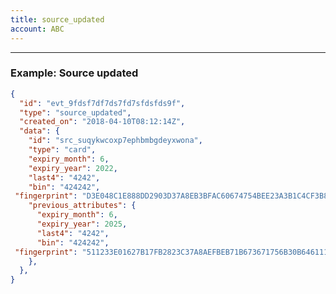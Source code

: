 ```yaml
---
title: source_updated
account: ABC
---
```


---

### Example: Source updated

```json
{
  "id": "evt_9fdsf7df7ds7fd7sfdsfds9f",
  "type": "source_updated",
  "created_on": "2018-04-10T08:12:14Z",
  "data": {  
    "id": "src_suqykwcoxp7ephbmbgdeyxwona",
    "type": "card",
    "expiry_month": 6,
    "expiry_year": 2022,
    "last4": "4242",
    "bin": "424242",
 "fingerprint": "D3E048C1E888DD2903D37A8EB3BFAC60674754BEE23A3B1C4CF3B8D6D7FFD146",
    "previous_attributes": {  
      "expiry_month": 6,
      "expiry_year": 2025,
      "last4": "4242",
      "bin": "424242",
 "fingerprint": "511233E01627B17FB2823C37A8AEFBEB71B673671756B30B646111EAC2A70E86",
    },
  },
}
```



